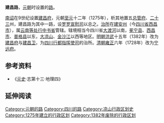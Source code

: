 '''建昌路'''，[[元朝|元朝]]时设置的[[路_(行政区划)|路]]。

[[南诏|南诏]]在9世纪设置[[建昌府_(南诏)|建昌府]]，元朝[[至元_(忽必烈)|至元]]十二年（1275年），析其地置五[[总管府|总管府]]、[[二十三|二十三]]州，建昌路为其中一路，设[[罗罗宣慰司|罗罗宣慰司]]以总之。[[治所|治所]]在[[建安州|建安州]]（今[[四川省|四川省]][[西昌市|西昌市]]），属[[云南等处行中书省|云南等处行中书省]]管辖。辖境相当今四川省[[大渡河|大渡河]]以南，[[冕宁县|冕宁县]]、[[西昌市|西昌市]]、[[普格县|普格县]]以东，[[大凉山|大凉山]]、[[金沙江|金沙江]]以西等地区。[[明朝|明朝]][[洪武|洪武]]十五年（1382年）改为[[建昌府|建昌府]]与[[建昌卫|建昌卫]]，为[[四川行都指挥使司|四川行都指挥使司]]的治所。[[清朝|清朝]][[雍正|雍正]]六年（1728年）改为[[宁远府|宁远府]]。

== 参考资料 ==
*《[[元史|元史]]·志第十三·地理四》

== 延伸阅读 ==
{{Wikisource further reading}}
{{元朝云南行政区划}}
{{元朝行政区划小作品}}
{{元朝行政区划|nocat}}
{{DEFAULTSORT:J}}
[[Category:元朝的路|Category:元朝的路]]
[[Category:四川的路|Category:四川的路]]
[[Category:凉山行政区划史|Category:凉山行政区划史]]
[[Category:1275年建立的行政区划|Category:1275年建立的行政区划]]
[[Category:1382年废除的行政区划|Category:1382年废除的行政区划]]